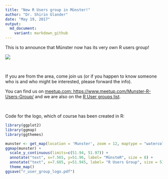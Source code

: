 ```yaml
---
title: "New R Users group in Münster!"
author: "Dr. Shirin Glander"
date: "May 19, 2017"
output:
  md_document:
    variant: markdown_github
---
```


This is to announce that Münster now has its very own R users group!

![](map.png)

<br>

If you are from the area, come join us (or if you happen to know someone who is and who might be interested, please forward the info).

You can find us on [meetup.com: https://www.meetup.com/Munster-R-Users-Group/](https://www.meetup.com/Munster-R-Users-Group/) and we are also on the [R User groups list](https://jumpingrivers.github.io/meetingsR/r-user-groups.html).

<br>

Code for the logo, which of course has been created in R:

```r
library(ggplot2)
library(ggmap)
library(ggthemes)

munster <- get_map(location = 'Munster', zoom = 12, maptype = "watercolor")
ggmap(munster) +
  scale_y_continuous(limits=c(51.94, 51.97)) +
  annotate("text", x=7.565, y=51.96, label= "MünsteR", size = 8) +
  annotate("text", x=7.685, y=51.945, label= "R Users Group", size = 5) +
  theme_map()
ggsave("r_user_group_logo.pdf")
```
